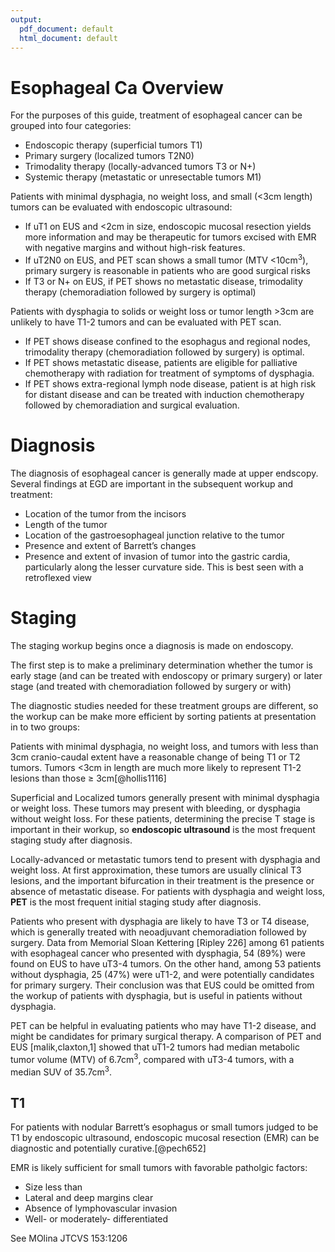 ```yaml
---
output:
  pdf_document: default
  html_document: default
---
```

# Esophageal Ca Overview {#EsoIntro}

For the purposes of this guide, treatment of esophageal cancer can be grouped into four categories:

- Endoscopic therapy (superficial tumors T1)
- Primary surgery (localized tumors T2N0)
- Trimodality therapy (locally-advanced tumors T3 or N+)
- Systemic therapy (metastatic or unresectable tumors M1)

Patients with minimal dysphagia, no weight loss, and small (<3cm length) tumors can be evaluated with endoscopic ultrasound:

 - If uT1 on EUS and <2cm in size, endoscopic mucosal resection yields more information and may be therapeutic for tumors excised with EMR with negative margins and without high-risk features.
 - If uT2N0 on EUS, and PET scan shows a small tumor (MTV <10cm^3^), primary surgery is reasonable in patients who are good surgical risks
 - If T3 or N+ on EUS, if PET shows no metastatic disease, trimodality therapy (chemoradiation followed by surgery is optimal)
 
 Patients with dysphagia to solids or weight loss or tumor length >3cm are unlikely to have T1-2 tumors and can be evaluated with PET scan.
 
 - If PET shows disease confined to the esophagus and regional nodes, trimodality therapy (chemoradiation followed by surgery) is optimal.
 - If PET shows metastatic disease, patients are eligible for palliative chemotherapy with radiation for treatment of symptoms of dysphagia.
 - If PET shows extra-regional lymph node disease, patient is at high risk for distant disease and can be treated with induction chemotherapy followed by chemoradiation and surgical evaluation.

# Diagnosis

The diagnosis of esophageal cancer is generally made at upper endscopy. Several findings at EGD are important in the subsequent workup and treatment:

 - Location of the tumor from the incisors
 - Length of the tumor
 - Location of the gastroesophageal junction relative to the tumor
 - Presence and extent of Barrett's changes
 - Presence and extent of invasion of tumor into the gastric cardia, particularly along the lesser curvature side. This is best seen with a retroflexed view

# Staging

The staging workup begins once a diagnosis is made on endoscopy. 

The first step is to make a preliminary determination whether the tumor is early stage (and can be treated with endoscopy or primary surgery) or later stage (and treated with chemoradiation followed by surgery or with) 

The diagnostic studies needed for these treatment groups are different, so the workup can be make more efficient by sorting patients at presentation in to two groups:

Patients with minimal dysphagia, no weight loss, and tumors with less than 3cm cranio-caudal extent have a reasonable change of being T1 or T2 tumors. Tumors <3cm in length are much more likely to represent T1-2 lesions than those $\geq$ 3cm[@hollis1116]
 
Superficial and Localized tumors generally present with minimal dysphagia or weight loss.  These tumors may present with bleeding, or dysphagia without weight loss.  For these patients, determining the precise T stage is important in their workup, so **endoscopic ultrasound** is the most frequent staging study after diagnosis.

Locally-advanced or metastatic tumors tend to present with dysphagia and weight loss. At first approximation, these tumors are usually clinical T3 lesions, and the important bifurcation in their treatment is the presence or absence of metastatic disease.  For patients with dysphagia and weight loss, **PET** is the most frequent initial staging study after diagnosis.

Patients who present with dysphagia are likely to have T3 or T4 disease, which is generally treated with neoadjuvant chemoradiation followed by surgery.  Data from Memorial Sloan Kettering [Ripley 226] among 61 patients with esophageal cancer who presented with dysphagia, 54 (89%) were found on EUS to have uT3-4 tumors. On the other hand, among 53 patients without dysphagia, 25 (47%) were uT1-2, and were potentially candidates for primary surgery.  Their conclusion was that EUS could be omitted from the workup of patients with dysphagia, but is useful in patients without dysphagia.

PET can be helpful in evaluating patients who may have T1-2 disease, and might be candidates for primary surgical therapy. A comparison of PET and EUS [malik,claxton,1] showed that uT1-2 tumors had median metabolic tumor volume (MTV) of 6.7cm^3^, compared with uT3-4 tumors, with a median SUV of 35.7cm^3^.


## T1

For patients with nodular Barrett's esophagus or small tumors judged to be T1 by endoscopic ultrasound, endoscopic mucosal resection (EMR) can be diagnostic and potentially curative.[@pech652]<!--Pech Gastroenterology  2014 146:652 -->


EMR is likely sufficient for small tumors with favorable patholgic factors:

- Size less than
- Lateral and deep margins clear
- Absence of lymphovascular invasion
- Well- or moderately- differentiated

See MOlina JTCVS 153:1206


